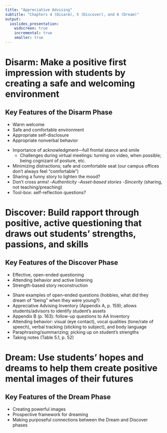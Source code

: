```yaml
---
title: "Appreciative Advising"
subtitle: "Chapters 4 (Disarm), 5 (Discover), and 6 (Dream)"
output:
  ioslides_presentation:
    widscreen: true
    incremental: true
    smaller: true
---
```


# Disarm: Make a positive first impression with students by creating a safe and welcoming environment

## Key Features of the Disarm Phase

- Warm welcome
- Safe and comfortable environment
- Appropriate self-disclosure
- Appropriate nonverbal behavior

<div class="notes">

- Importance of acknowledgment---full frontal stance and smile
  - Challenges during virtual meetings:  turning on video, when possible; being cognizant of posture, etc.
- Minimizing distractions; safe and comfortable seat (our campus offices don't always feel "comfortable")
- Sharing a funny story to lighten the mood?
- Don't cross arms!
-*Authenticity*
-*Asset-based stories*
-*Sincerity* (sharing, not teaching/preaching)
- Tool-box:  self-reflection questions?

</div>

# Discover: Build rapport through positive, active questioning that draws out students' strengths, passions, and skills

## Key Features of the Discover Phase

- Effective, open-ended questioning
- Attending behavior and active listening
- Strength-based story reconstruction

<div class="notes">

- Share examples of open-ended questions (hobbies, what did they dream of "being" when they were young?)
- Appreciative Advising Inventory (Appendix A, p. 159); allows students/advisors to identify student's assets
- Appendix B (p. 163):  follow-up questions to AA Inventory
- Attending behavior:  visual (eye contact), vocal qualities (tone/rate of speech), verbal tracking (sticking to subject), and body language
- Paraphrasing/summarizing; picking up on student's strengths
- Taking notes (Table 5.1, p. 52)

</div>

# Dream: Use students' hopes and dreams to help them create positive mental images of their futures

## {data-background="https://upload.wikimedia.org/wikipedia/commons/4/49/Deep-dream-white-noise-0050.jpg" data-background-size=cover}

## Key Features of the Dream Phase

- Creating powerful images
- Prospective framework for dreaming
- Making purposeful connections between the Dream and Discover phases